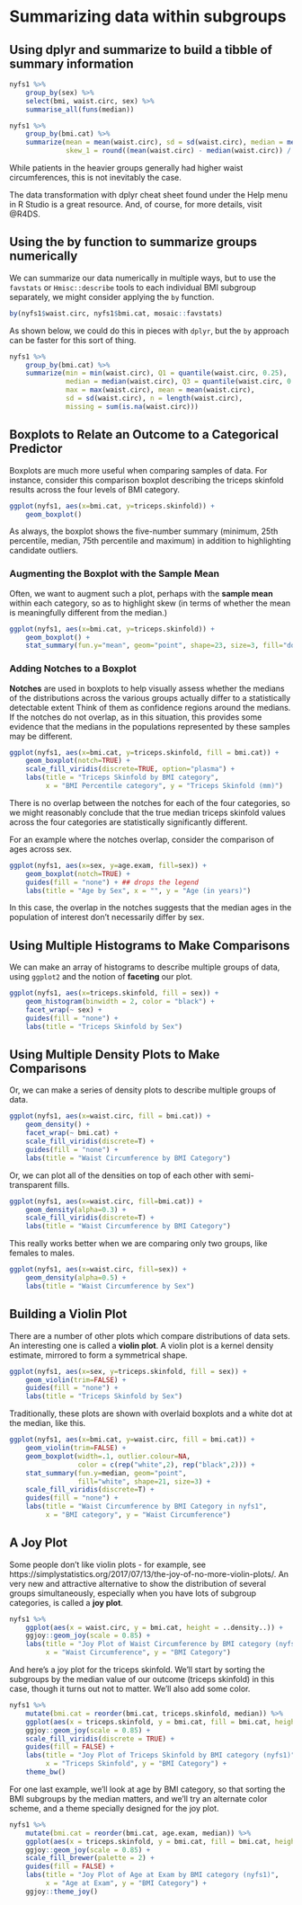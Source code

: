 # Summarizing data within subgroups

## Using dplyr and summarize to build a tibble of summary information

```r
nyfs1 %>%
    group_by(sex) %>%
    select(bmi, waist.circ, sex) %>%
    summarise_all(funs(median))
```

```r
nyfs1 %>%
    group_by(bmi.cat) %>%
    summarize(mean = mean(waist.circ), sd = sd(waist.circ), median = median(waist.circ), 
              skew_1 = round((mean(waist.circ) - median(waist.circ)) / sd(waist.circ),3))
```

While patients in the heavier groups generally had higher waist circumferences, this is not inevitably the case. 

The data transformation with dplyr cheat sheet found under the Help menu in R Studio is a great resource. And, of course, for more details, visit @R4DS.

## Using the by function to summarize groups numerically

We can summarize our data numerically in multiple ways, but to use the `favstats` or `Hmisc::describe` tools to each individual BMI subgroup separately, we might consider applying the `by` function.

```r
by(nyfs1$waist.circ, nyfs1$bmi.cat, mosaic::favstats)
```

As shown below, we could do this in pieces with `dplyr`, but the `by` approach can be faster for this sort of thing.

```r
nyfs1 %>%
    group_by(bmi.cat) %>%
    summarize(min = min(waist.circ), Q1 = quantile(waist.circ, 0.25),
              median = median(waist.circ), Q3 = quantile(waist.circ, 0.75),
              max = max(waist.circ), mean = mean(waist.circ), 
              sd = sd(waist.circ), n = length(waist.circ), 
              missing = sum(is.na(waist.circ)))
```

## Boxplots to Relate an Outcome to a Categorical Predictor

Boxplots are much more useful when comparing samples of data. For instance, consider this comparison boxplot describing the triceps skinfold results across the four levels of BMI category.

```r
ggplot(nyfs1, aes(x=bmi.cat, y=triceps.skinfold)) + 
    geom_boxplot()
```

As always, the boxplot shows the five-number summary (minimum, 25th percentile, median, 75th percentile and maximum) in addition to highlighting candidate outliers. 

### Augmenting the Boxplot with the Sample Mean

Often, we want to augment such a plot, perhaps with the **sample mean** within each category, so as to highlight skew (in terms of whether the mean is meaningfully different from the median.)

```r
ggplot(nyfs1, aes(x=bmi.cat, y=triceps.skinfold)) + 
    geom_boxplot() +
    stat_summary(fun.y="mean", geom="point", shape=23, size=3, fill="dodgerblue")
```

### Adding Notches to a Boxplot

**Notches** are used in boxplots to help visually assess whether the medians of the distributions across the various groups actually differ to a statistically detectable extent Think of them as confidence regions around the medians. If the notches do not overlap, as in this situation, this provides some evidence that the medians in the populations represented by these samples may be different.

```r
ggplot(nyfs1, aes(x=bmi.cat, y=triceps.skinfold, fill = bmi.cat)) + 
    geom_boxplot(notch=TRUE) +
    scale_fill_viridis(discrete=TRUE, option="plasma") +
    labs(title = "Triceps Skinfold by BMI category", 
         x = "BMI Percentile category", y = "Triceps Skinfold (mm)")
```

There is no overlap between the notches for each of the four categories, so we might reasonably conclude that the true median triceps skinfold values across the four categories are statistically significantly different. 

For an example where the notches overlap, consider the comparison of ages across sex. 

```r
ggplot(nyfs1, aes(x=sex, y=age.exam, fill=sex)) +
    geom_boxplot(notch=TRUE) +
    guides(fill = "none") + ## drops the legend
    labs(title = "Age by Sex", x = "", y = "Age (in years)")
```

In this case, the overlap in the notches suggests that the median ages in the population of interest don't necessarily differ by sex.

## Using Multiple Histograms to Make Comparisons

We can make an array of histograms to describe multiple groups of data, using `ggplot2` and the notion of **faceting** our plot.

```r
ggplot(nyfs1, aes(x=triceps.skinfold, fill = sex)) +
    geom_histogram(binwidth = 2, color = "black") + 
    facet_wrap(~ sex) +
    guides(fill = "none") +
    labs(title = "Triceps Skinfold by Sex")
```

## Using Multiple Density Plots to Make Comparisons

Or, we can make a series of density plots to describe multiple groups of data.

```r
ggplot(nyfs1, aes(x=waist.circ, fill = bmi.cat)) +
    geom_density() + 
    facet_wrap(~ bmi.cat) + 
    scale_fill_viridis(discrete=T) + 
    guides(fill = "none") +
    labs(title = "Waist Circumference by BMI Category")
```

Or, we can plot all of the densities on top of each other with semi-transparent fills.

```r
ggplot(nyfs1, aes(x=waist.circ, fill=bmi.cat)) +
    geom_density(alpha=0.3) + 
    scale_fill_viridis(discrete=T) + 
    labs(title = "Waist Circumference by BMI Category")
```

This really works better when we are comparing only two groups, like females to males.

```r
ggplot(nyfs1, aes(x=waist.circ, fill=sex)) +
    geom_density(alpha=0.5) + 
    labs(title = "Waist Circumference by Sex")
```

## Building a Violin Plot

There are a number of other plots which compare distributions of data sets. An interesting one is called a **violin plot**. A violin plot is a kernel density estimate, mirrored to form a symmetrical shape. 

```r
ggplot(nyfs1, aes(x=sex, y=triceps.skinfold, fill = sex)) + 
    geom_violin(trim=FALSE) + 
    guides(fill = "none") +
    labs(title = "Triceps Skinfold by Sex")
```

Traditionally, these plots are shown with overlaid boxplots and a white dot at the median, like this.

```r
ggplot(nyfs1, aes(x=bmi.cat, y=waist.circ, fill = bmi.cat)) + 
    geom_violin(trim=FALSE) +
    geom_boxplot(width=.1, outlier.colour=NA, 
                 color = c(rep("white",2), rep("black",2))) +
    stat_summary(fun.y=median, geom="point", 
                 fill="white", shape=21, size=3) + 
    scale_fill_viridis(discrete=T) + 
    guides(fill = "none") +
    labs(title = "Waist Circumference by BMI Category in nyfs1", 
         x = "BMI category", y = "Waist Circumference")
```

## A Joy Plot

Some people don't like violin plots - for example, see https://simplystatistics.org/2017/07/13/the-joy-of-no-more-violin-plots/. An very new and attractive alternative to show the distribution of several groups simultaneously, especially when you have lots of subgroup categories, is called a **joy plot**.

```r
nyfs1 %>%
    ggplot(aes(x = waist.circ, y = bmi.cat, height = ..density..)) +
    ggjoy::geom_joy(scale = 0.85) + 
    labs(title = "Joy Plot of Waist Circumference by BMI category (nyfs1)",
         x = "Waist Circumference", y = "BMI Category")
```

And here's a joy plot for the triceps skinfold. We'll start by sorting the subgroups by the median value of our outcome (triceps skinfold) in this case, though it turns out not to matter. We'll also add some color.

```r
nyfs1 %>%
    mutate(bmi.cat = reorder(bmi.cat, triceps.skinfold, median)) %>%
    ggplot(aes(x = triceps.skinfold, y = bmi.cat, fill = bmi.cat, height = ..density..)) +
    ggjoy::geom_joy(scale = 0.85) + 
    scale_fill_viridis(discrete = TRUE) +
    guides(fill = FALSE) +
    labs(title = "Joy Plot of Triceps Skinfold by BMI category (nyfs1)",
         x = "Triceps Skinfold", y = "BMI Category") +
    theme_bw()
```

For one last example, we'll look at age by BMI category, so that sorting the BMI subgroups by the median matters, and we'll try an alternate color scheme, and a theme specially designed for the joy plot.

```r
nyfs1 %>%
    mutate(bmi.cat = reorder(bmi.cat, age.exam, median)) %>%
    ggplot(aes(x = triceps.skinfold, y = bmi.cat, fill = bmi.cat, height = ..density..)) +
    ggjoy::geom_joy(scale = 0.85) + 
    scale_fill_brewer(palette = 2) +
    guides(fill = FALSE) +
    labs(title = "Joy Plot of Age at Exam by BMI category (nyfs1)",
         x = "Age at Exam", y = "BMI Category") +
    ggjoy::theme_joy()
```
